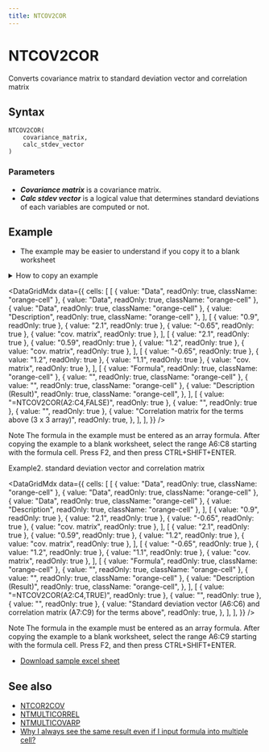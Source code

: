 ```yaml
---
title: NTCOV2COR
---
```



# NTCOV2COR

Converts covariance matrix to standard deviation vector and correlation matrix

## Syntax

```excel
NTCOV2COR(
    covariance_matrix,
    calc_stdev_vector
)
```

### Parameters

- **_Covariance matrix_** is a covariance matrix.
- **_Calc stdev vector_** is a logical value that determines standard deviations of each variables are computed or not.

## Example

- The example may be easier to understand if you copy it to a blank worksheet

<details>
  <summary>How to copy an example</summary>

1.  Create a blank workbook or worksheet.
2.  Select the example in the Help topic.

    **Note**  Do not select the row or column headers.

    ![Selecting an example from Help](./../../assets/functions/HowToCopy.png)

    Selecting an example from Help

3.  Press CTRL+C.
4.  In the worksheet, select cell A1, and press CTRL+V.
5.  To switch between viewing the results and viewing the formulas that return the results, press CTRL+` (grave accent), or on the **Tools** menu, point to **Formula Auditing**, and then click **Formula Auditing Mode**.

</details>

<DataGridMdx
  data={{
    cells: [
      [
        { value: "Data", readOnly: true, className: "orange-cell" },
        { value: "Data", readOnly: true, className: "orange-cell" },
        { value: "Data", readOnly: true, className: "orange-cell" },
        { value: "Description", readOnly: true, className: "orange-cell" },
      ],
      [
        { value: "0.9", readOnly: true },
        { value: "2.1", readOnly: true },
        { value: "-0.65", readOnly: true },
        { value: "cov. matrix", readOnly: true },
      ],
      [
        { value: "2.1", readOnly: true },
        { value: "0.59", readOnly: true },
        { value: "1.2", readOnly: true },
        { value: "cov. matrix", readOnly: true },
      ],
      [
        { value: "-0.65", readOnly: true },
        { value: "1.2", readOnly: true },
        { value: "1.1", readOnly: true },
        { value: "cov. matrix", readOnly: true },
      ],
      [
        { value: "Formula", readOnly: true, className: "orange-cell" },
        { value: "", readOnly: true, className: "orange-cell" },
        { value: "", readOnly: true, className: "orange-cell" },
        {
          value: "Description (Result)",
          readOnly: true,
          className: "orange-cell",
        },
      ],
      [
        { value: "=NTCOV2COR(A2:C4,FALSE)", readOnly: true },
        { value: "", readOnly: true },
        { value: "", readOnly: true },
        {
          value: "Correlation matrix for the terms above (3 x 3 array)",
          readOnly: true,
        },
      ],
    ],
  }}
/>

Note The formula in the example must be entered as an array formula. After copying the example to a blank worksheet, select the range A6:C8 starting with the formula cell. Press F2, and then press CTRL+SHIFT+ENTER.

Example2. standard deviation vector and correlation matrix

<DataGridMdx
  data={{
    cells: [
      [
        { value: "Data", readOnly: true, className: "orange-cell" },
        { value: "Data", readOnly: true, className: "orange-cell" },
        { value: "Data", readOnly: true, className: "orange-cell" },
        { value: "Description", readOnly: true, className: "orange-cell" },
      ],
      [
        { value: "0.9", readOnly: true },
        { value: "2.1", readOnly: true },
        { value: "-0.65", readOnly: true },
        { value: "cov. matrix", readOnly: true },
      ],
      [
        { value: "2.1", readOnly: true },
        { value: "0.59", readOnly: true },
        { value: "1.2", readOnly: true },
        { value: "cov. matrix", readOnly: true },
      ],
      [
        { value: "-0.65", readOnly: true },
        { value: "1.2", readOnly: true },
        { value: "1.1", readOnly: true },
        { value: "cov. matrix", readOnly: true },
      ],
      [
        { value: "Formula", readOnly: true, className: "orange-cell" },
        { value: "", readOnly: true, className: "orange-cell" },
        { value: "", readOnly: true, className: "orange-cell" },
        {
          value: "Description (Result)",
          readOnly: true,
          className: "orange-cell",
        },
      ],
      [
        { value: "=NTCOV2COR(A2:C4,TRUE)", readOnly: true },
        { value: "", readOnly: true },
        { value: "", readOnly: true },
        {
          value:
            "Standard deviation vector (A6:C6) and correlation matrix (A7:C9) for the terms above",
          readOnly: true,
        },
      ],
    ],
  }}
/>

Note The formula in the example must be entered as an array formula. After copying the example to a blank worksheet, select the range A6:C9 starting with the formula cell. Press F2, and then press CTRL+SHIFT+ENTER.

- [Download sample excel sheet](https://www.ntrand.com/files/NtRand3.zip)

## See also

- [NTCOR2COV](01-ntcor2cov.mdx)
- [NTMULTICORREL](03-ntmulticorrel.mdx)
- [NTMULTICOVARP](04-ntmulticovarp.mdx)
- [Why I always see the same result even if I input formula into multiple cell?](https://www.ntrand.com/faq/#local_CtrlShiftEnter)
